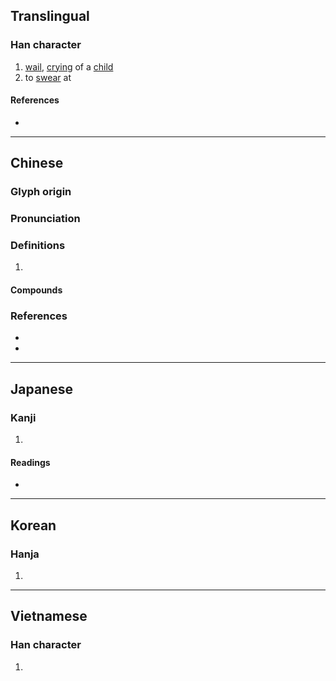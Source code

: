 {{also|哌}}
{{character info}}
==Translingual==

===Han character===
{{Han char|rn=30|rad=口|as=05|sn=8|four=62030|canj=RHVO|ids=⿰口瓜}}

# [[wail]], [[cry]]ing of a [[child]]
# to [[swear]] at

====References====
* {{Han ref|kx=0182.100|dkj=03454|dj=0401.130|hdz=10604.100|uh=5471|ud=21617|bh=A94B|bd=43339}}

----

==Chinese==
{{zh-forms}}

===Glyph origin===
{{Han etym}}

===Pronunciation===
{{zh-pron
|m=guā,gū
|c=gu1,waa1,gwaa1,gwaa2
|mn=kōa
|mc=y
|oc=y
|cat=
}}
{{zh-attn-split}}

===Definitions===
{{zh-hanzi}}

# {{rfdef|zh}}

====Compounds====
{{zh-der|呱呱|呱呱叫|呱呱墜地|呱呱墮地|呱嗒板兒|呱噪|咭咭呱呱|咿哩呱喇|唧唧呱呱|嘰哩呱啦|拉呱兒|頂呱呱}}

===References===
* {{R:yue:Hanzi}}
* {{R:nan:thcwdq}}

----

==Japanese==

===Kanji===
{{ja-kanji|grade=|rs=口05}}

# {{rfdef|ja|sort=口05}}

====Readings====
* {{ja-readings
|goon=く
|kanon=こ
|kun=
}}

----

==Korean==

===Hanja===
{{ko-hanja|hangeul=고|rv=go|mr=ko}}

# {{rfdef|ko|sort=口05}}

----

==Vietnamese==

===Han character===
{{vi-hantu|oa|rs=口05}}

# {{rfdef|vi|sort=口05}}